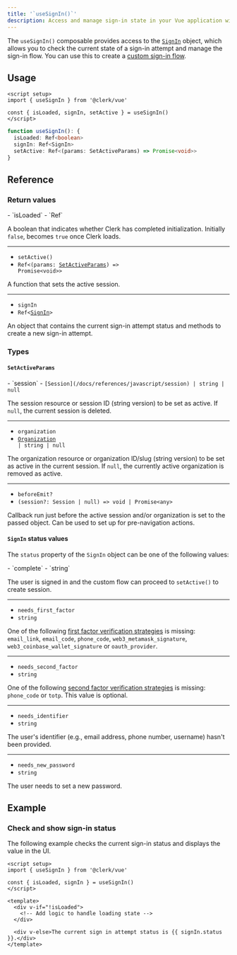 ```yaml
---
title: '`useSignIn()`'
description: Access and manage sign-in state in your Vue application with Clerk's useSignIn() composable.
---
```


The `useSignIn()` composable provides access to the [`SignIn`](/docs/references/javascript/sign-in/sign-in) object, which allows you to check the current state of a sign-in attempt and manage the sign-in flow. You can use this to create a [custom sign-in flow](/docs/custom-flows/overview#sign-in-flow).

## Usage

```vue
<script setup>
import { useSignIn } from '@clerk/vue'

const { isLoaded, signIn, setActive } = useSignIn()
</script>
```

```ts
function useSignIn(): {
  isLoaded: Ref<boolean>
  signIn: Ref<SignIn>
  setActive: Ref<(params: SetActiveParams) => Promise<void>>
}
```

## Reference

### Return values

<Properties>
  - `isLoaded`
  - `Ref<boolean>`

  A boolean that indicates whether Clerk has completed initialization. Initially `false`, becomes `true` once Clerk loads.

  ---

  - `setActive()`
  - <code>Ref\<(params: [SetActiveParams](#set-active-params)) => Promise\<void>></code>

  A function that sets the active session.

  ---

  - `signIn`
  - <code>Ref\<[SignIn](/docs/references/javascript/sign-in/sign-in)></code>

  An object that contains the current sign-in attempt status and methods to create a new sign-in attempt.
</Properties>

### Types

#### `SetActiveParams`

<Properties>
  - `session`
  - <code>[Session](/docs/references/javascript/session) | string | null</code>

  The session resource or session ID (string version) to be set as active. If `null`, the current session is deleted.

  ---

  - `organization`
  - <code>[Organization](/docs/references/javascript/organization/organization) | string | null</code>

  The organization resource or organization ID/slug (string version) to be set as active in the current session. If `null`, the currently active organization is removed as active.

  ---

  - `beforeEmit?`
  - `(session?: Session | null) => void | Promise<any>`

  Callback run just before the active session and/or organization is set to the passed object. Can be used to set up for pre-navigation actions.
</Properties>

#### `SignIn` status values

The `status` property of the `SignIn` object can be one of the following values:

<Properties>
  - `complete`
  - `string`

  The user is signed in and the custom flow can proceed to `setActive()` to create session.

  ---

  - `needs_first_factor`
  - `string`

  One of the following [first factor verification strategies](/docs/references/javascript/sign-in/first-factor) is missing: `email_link`, `email_code`, `phone_code`, `web3_metamask_signature`, `web3_coinbase_wallet_signature` or `oauth_provider`.

  ---

  - `needs_second_factor`
  - `string`

  One of the following [second factor verification strategies](/docs/references/javascript/sign-in/second-factor) is missing: `phone_code` or `totp`. This value is optional.

  ---

  - `needs_identifier`
  - `string`

  The user's identifier (e.g., email address, phone number, username) hasn't been provided.

  ---

  - `needs_new_password`
  - `string`

  The user needs to set a new password.
</Properties>

## Example

### Check and show sign-in status

The following example checks the current sign-in status and displays the value in the UI.

```vue {{ filename: 'SignInPage.vue' }}
<script setup>
import { useSignIn } from '@clerk/vue'

const { isLoaded, signIn } = useSignIn()
</script>

<template>
  <div v-if="!isLoaded">
    <!-- Add logic to handle loading state -->
  </div>

  <div v-else>The current sign in attempt status is {{ signIn.status }}.</div>
</template>
```
